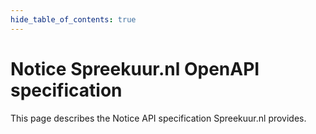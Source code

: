 ```yaml
---
hide_table_of_contents: true
---
```


# Notice Spreekuur.nl OpenAPI specification
This page describes the Notice API specification Spreekuur.nl provides.

<ApiDocMdx id='notice-spreekuur' />
